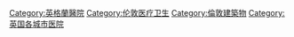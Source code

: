 [[Category:英格蘭醫院|Category:英格蘭醫院]]
[[Category:伦敦医疗卫生|Category:伦敦医疗卫生]]
[[Category:倫敦建築物|Category:倫敦建築物]]
[[Category:英国各城市医院|Category:英国各城市医院]]